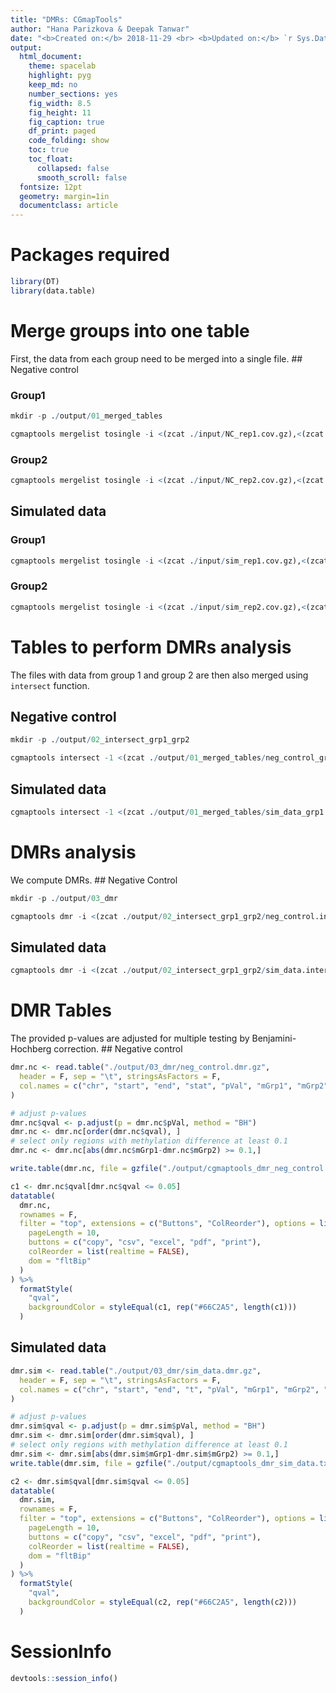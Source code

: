 ```yaml
---
title: "DMRs: CGmapTools"
author: "Hana Parizkova & Deepak Tanwar"
date: "<b>Created on:</b> 2018-11-29 <br> <b>Updated on:</b> `r Sys.Date()`"
output:
  html_document:
    theme: spacelab
    highlight: pyg
    keep_md: no
    number_sections: yes
    fig_width: 8.5
    fig_height: 11
    fig_caption: true
    df_print: paged
    code_folding: show
    toc: true
    toc_float:
      collapsed: false
      smooth_scroll: false
  fontsize: 12pt
  geometry: margin=1in
  documentclass: article
---
```


# Packages required
```r
library(DT)
library(data.table)
```


# Merge groups into one table
First, the data from each group need to be merged into a single file.
## Negative control

### Group1
```r
mkdir -p ./output/01_merged_tables

cgmaptools mergelist tosingle -i <(zcat ./input/NC_rep1.cov.gz),<(zcat ./input/NC_rep3.cov.gz),<(zcat ./input/NC_rep5.cov.gz) | pigz -11 -p 16 > ./output/01_merged_tables/neg_control_grp1.merge.gz
```

### Group2
```r
cgmaptools mergelist tosingle -i <(zcat ./input/NC_rep2.cov.gz),<(zcat ./input/NC_rep4.cov.gz),<(zcat ./input/NC_rep6.cov.gz) | pigz -11 -p 16 > ./output/01_merged_tables/neg_control_grp2.merge.gz
```

## Simulated data

### Group1
```r
cgmaptools mergelist tosingle -i <(zcat ./input/sim_rep1.cov.gz),<(zcat ./input/sim_rep3.cov.gz),<(zcat ./input/sim_rep5.cov.gz) | pigz -11 -p 16 > ./output/01_merged_tables/sim_data_grp1.merge.gz
```

### Group2
```r
cgmaptools mergelist tosingle -i <(zcat ./input/sim_rep2.cov.gz),<(zcat ./input/sim_rep4.cov.gz),<(zcat ./input/sim_rep6.cov.gz) | pigz -11 -p 16 > ./output/01_merged_tables/sim_data_grp2.merge.gz
```


# Tables to perform DMRs analysis
The files with data from group 1 and group 2 are then also merged using `intersect` function.

## Negative control
```r
mkdir -p ./output/02_intersect_grp1_grp2

cgmaptools intersect -1 <(zcat ./output/01_merged_tables/neg_control_grp1.merge.gz) -2 <(zcat ./output/01_merged_tables/neg_control_grp2.merge.gz) | pigz -11 -p 16 > ./output/02_intersect_grp1_grp2/neg_control.intersect.gz
```

## Simulated data
```r
cgmaptools intersect -1 <(zcat ./output/01_merged_tables/sim_data_grp1.merge.gz) -2 <(zcat ./output/01_merged_tables/sim_data_grp2.merge.gz) | pigz -11 -p 16 > ./output/02_intersect_grp1_grp2/sim_data.intersect.gz
```


# DMRs analysis
We compute DMRs.
## Negative Control
```r
mkdir -p ./output/03_dmr

cgmaptools dmr -i <(zcat ./output/02_intersect_grp1_grp2/neg_control.intersect.gz) -n 10 | pigz -11 -p 16 > ./output/03_dmr/neg_control.dmr.gz
```

## Simulated data
```r
cgmaptools dmr -i <(zcat ./output/02_intersect_grp1_grp2/sim_data.intersect.gz) -n 10 | pigz -11 -p 16 > ./output/03_dmr/sim_data.dmr.gz
```


# DMR Tables
The provided p-values are adjusted for multiple testing by Benjamini-Hochberg correction.
## Negative control

```r
dmr.nc <- read.table("./output/03_dmr/neg_control.dmr.gz",
  header = F, sep = "\t", stringsAsFactors = F,
  col.names = c("chr", "start", "end", "stat", "pVal", "mGrp1", "mGrp2", "N_site")
)

# adjust p-values
dmr.nc$qval <- p.adjust(p = dmr.nc$pVal, method = "BH")
dmr.nc <- dmr.nc[order(dmr.nc$qval), ]
# select only regions with methylation difference at least 0.1
dmr.nc <- dmr.nc[abs(dmr.nc$mGrp1-dmr.nc$mGrp2) >= 0.1,]

write.table(dmr.nc, file = gzfile("./output/cgmaptools_dmr_neg_control.txt.gz"), sep = "\t", quote = F, row.names = F)
```

```r
c1 <- dmr.nc$qval[dmr.nc$qval <= 0.05]
datatable(
  dmr.nc,
  rownames = F,
  filter = "top", extensions = c("Buttons", "ColReorder"), options = list(
    pageLength = 10,
    buttons = c("copy", "csv", "excel", "pdf", "print"),
    colReorder = list(realtime = FALSE),
    dom = "fltBip"
  )
) %>%
  formatStyle(
    "qval",
    backgroundColor = styleEqual(c1, rep("#66C2A5", length(c1)))
  )
```



## Simulated data
```r
dmr.sim <- read.table("./output/03_dmr/sim_data.dmr.gz",
  header = F, sep = "\t", stringsAsFactors = F,
  col.names = c("chr", "start", "end", "t", "pVal", "mGrp1", "mGrp2", "N_site")
)

# adjust p-values
dmr.sim$qval <- p.adjust(p = dmr.sim$pVal, method = "BH")
dmr.sim <- dmr.sim[order(dmr.sim$qval), ]
# select only regions with methylation difference at least 0.1
dmr.sim <- dmr.sim[abs(dmr.sim$mGrp1-dmr.sim$mGrp2) >= 0.1,]
write.table(dmr.sim, file = gzfile("./output/cgmaptools_dmr_sim_data.txt.gz"), sep = "\t", quote = F, row.names = F)
```


```r
c2 <- dmr.sim$qval[dmr.sim$qval <= 0.05]
datatable(
  dmr.sim,
  rownames = F,
  filter = "top", extensions = c("Buttons", "ColReorder"), options = list(
    pageLength = 10,
    buttons = c("copy", "csv", "excel", "pdf", "print"),
    colReorder = list(realtime = FALSE),
    dom = "fltBip"
  )
) %>%
  formatStyle(
    "qval",
    backgroundColor = styleEqual(c2, rep("#66C2A5", length(c2)))
  )
```


# SessionInfo

```r
devtools::session_info()
```